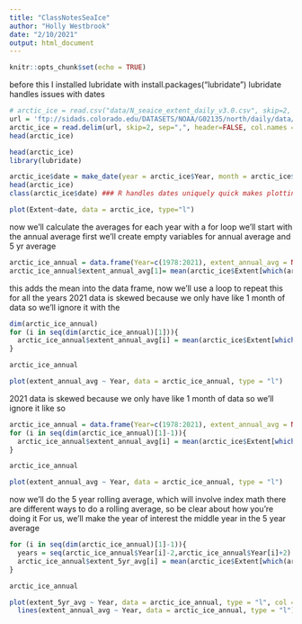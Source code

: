 ```yaml
---
title: "ClassNotesSeaIce"
author: "Holly Westbrook"
date: "2/10/2021"
output: html_document
---
```


```r
knitr::opts_chunk$set(echo = TRUE)
```

before this I installed lubridate with 
install.packages("lubridate")
lubridate handles issues with dates

```r
# arctic_ice = read.csv("data/N_seaice_extent_daily_v3.0.csv", skip=2, header = FALSE, col.names = c("Year", "Month", "Day", "Extent", "Missing", "Source_Data"))
url = 'ftp://sidads.colorado.edu/DATASETS/NOAA/G02135/north/daily/data/N_seaice_extent_daily_v3.0.csv'
arctic_ice = read.delim(url, skip=2, sep=",", header=FALSE, col.names = c("Year", "Month", "Day", "Extent", "Missing", "Source_Data"))
head(arctic_ice)

head(arctic_ice)
library(lubridate)

arctic_ice$date = make_date(year = arctic_ice$Year, month = arctic_ice$Month, day = arctic_ice$Day)
head(arctic_ice)
class(arctic_ice$date) ### R handles dates uniquely quick makes plotting dates easier to handle

plot(Extent~date, data = arctic_ice, type="l")
```


now we'll calculate the averages for each year with a for loop
we'll start with the annual average
first we'll create empty variables for annual average and 5 yr average



```r
arctic_ice_annual = data.frame(Year=c(1978:2021), extent_annual_avg = NA, extent_5yr_avg = NA)
arctic_ice_annual$extent_annual_avg[1]= mean(arctic_ice$Extent[which(arctic_ice$Year == 1978)])
```


this adds the mean into the data frame, now we'll use a loop to repeat this for all the years
2021 data is skewed because we only have like 1 month of data so we'll ignore it with the 


```r
dim(arctic_ice_annual)
for (i in seq(dim(arctic_ice_annual)[1])){
  arctic_ice_annual$extent_annual_avg[i] = mean(arctic_ice$Extent[which(arctic_ice$Year == arctic_ice_annual$Year[i])])
}

arctic_ice_annual

plot(extent_annual_avg ~ Year, data = arctic_ice_annual, type = "l")

```



2021 data is skewed because we only have like 1 month of data so we'll ignore it like so

```r
arctic_ice_annual = data.frame(Year=c(1978:2021), extent_annual_avg = NA, extent_5yr_avg = NA)
for (i in seq(dim(arctic_ice_annual)[1]-1)){
  arctic_ice_annual$extent_annual_avg[i] = mean(arctic_ice$Extent[which(arctic_ice$Year == arctic_ice_annual$Year[i])])
}

arctic_ice_annual

plot(extent_annual_avg ~ Year, data = arctic_ice_annual, type = "l")

```



now we'll do the 5 year rolling average, which will involve index math
there are different ways to do a rolling average, so be clear about how you're doing it
For us, we'll make the year of interest the middle year in the 5 year average


```r
for (i in seq(dim(arctic_ice_annual)[1]-1)){
  years = seq(arctic_ice_annual$Year[i]-2,arctic_ice_annual$Year[i]+2)
  arctic_ice_annual$extent_5yr_avg[i] = mean(arctic_ice$Extent[which(arctic_ice$Year %in% years)])
}

arctic_ice_annual

plot(extent_5yr_avg ~ Year, data = arctic_ice_annual, type = "l", col = "red") +
  lines(extent_annual_avg ~ Year, data = arctic_ice_annual, type = "l")

```